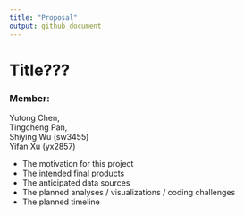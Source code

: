 ```yaml
---
title: "Proposal"
output: github_document
---
```

# Title???
### Member:
Yutong Chen,    
Tingcheng Pan,     
Shiying Wu (sw3455)   
Yifan Xu (yx2857)    

* The motivation for this project
* The intended final products
* The anticipated data sources
* The planned analyses / visualizations / coding challenges
* The planned timeline